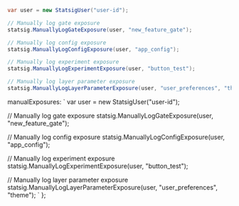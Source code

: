 ```csharp
var user = new StatsigUser("user-id");

// Manually log gate exposure
statsig.ManuallyLogGateExposure(user, "new_feature_gate");

// Manually log config exposure
statsig.ManuallyLogConfigExposure(user, "app_config");

// Manually log experiment exposure
statsig.ManuallyLogExperimentExposure(user, "button_test");

// Manually log layer parameter exposure
statsig.ManuallyLogLayerParameterExposure(user, "user_preferences", "theme");
```

  manualExposures: `
var user = new StatsigUser("user-id");

// Manually log gate exposure
statsig.ManuallyLogGateExposure(user, "new_feature_gate");

// Manually log config exposure
statsig.ManuallyLogConfigExposure(user, "app_config");

// Manually log experiment exposure
statsig.ManuallyLogExperimentExposure(user, "button_test");

// Manually log layer parameter exposure
statsig.ManuallyLogLayerParameterExposure(user, "user_preferences", "theme");
  `
};
